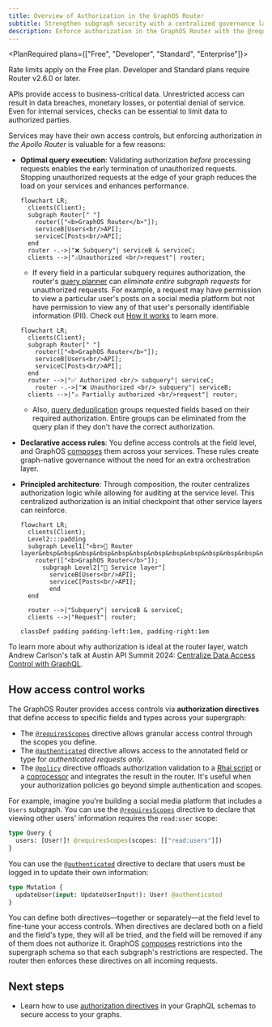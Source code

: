 ```yaml
---
title: Overview of Authorization in the GraphOS Router
subtitle: Strengthen subgraph security with a centralized governance layer
description: Enforce authorization in the GraphOS Router with the @requireScopes, @authenticated, and @policy directives.
---
```


<PlanRequired plans={["Free", "Developer", "Standard", "Enterprise"]}>

Rate limits apply on the Free plan.
Developer and Standard plans require Router v2.6.0 or later.

</PlanRequired>

APIs provide access to business-critical data. Unrestricted access can result in data breaches, monetary losses, or potential denial of service. Even for internal services, checks can be essential to limit data to authorized parties.

Services may have their own access controls, but enforcing authorization _in the Apollo Router_ is valuable for a few reasons:

- **Optimal query execution**: Validating authorization _before_ processing requests enables the early termination of unauthorized requests. Stopping unauthorized requests at the edge of your graph reduces the load on your services and enhances performance.

  ```mermaid
  flowchart LR;
    clients(Client);
    subgraph Router[" "]
      router(["<b>GraphOS Router</b>"]);
      serviceB[Users<br/>API];
      serviceC[Posts<br/>API];
    end
    router -.->|"❌ Subquery"| serviceB & serviceC;
    clients -->|"⚠️Unauthorized <br/>request"| router;
  ```

  - If every field in a particular subquery requires authorization, the router's [query planner](/router/customizations/overview#request-path) can _eliminate entire subgraph requests_ for unauthorized requests. For example, a request may have permission to view a particular user's posts on a social media platform but not have permission to view any of that user's personally identifiable information (PII). Check out [How it works](/graphos/routing/security/authorization#how-it-works) to learn more.

  ```mermaid
  flowchart LR;
    clients(Client);
    subgraph Router[" "]
      router(["<b>GraphOS Router</b>"]);
      serviceB[Users<br/>API];
      serviceC[Posts<br/>API];
    end
    router -->|"✅ Authorized <br/> subquery"| serviceC;
      router -.->|"❌ Unauthorized <br/> subquery"| serviceB;
    clients -->|"⚠️ Partially authorized <br/>request"| router;
  ```

  - Also, [query deduplication](/router/configuration/traffic-shaping/#query-deduplication) groups requested fields based on their required authorization. Entire groups can be eliminated from the query plan if they don't have the correct authorization.

- **Declarative access rules**: You define access controls at the field level, and GraphOS [composes](/graphos/routing/security/authorization#composition-and-federation) them across your services. These rules create graph-native governance without the need for an extra orchestration layer.

- **Principled architecture**: Through composition, the router centralizes authorization logic while allowing for auditing at the service level. This centralized authorization is an initial checkpoint that other service layers can reinforce.

  ```mermaid
  flowchart LR;
    clients(Client);
    Level2:::padding
    subgraph Level1["<br>🔐 Router layer&nbsp&nbsp&nbsp&nbsp&nbsp&nbsp&nbsp&nbsp&nbsp&nbsp&nbsp&nbsp&nbsp&nbsp&nbsp&nbsp&nbsp&nbsp&nbsp&nbsp&nbsp&nbsp&nbsp&nbsp&nbsp&nbsp&nbsp&nbsp&nbsp&nbsp&nbsp&nbsp&nbsp&nbsp&nbsp&nbsp&nbsp&nbsp&nbsp&nbsp&nbsp&nbsp&nbsp&nbsp&nbsp&nbsp&nbsp&nbsp&nbsp&nbsp&nbsp"]
      router(["<b>GraphOS Router</b>"]);
        subgraph Level2["🔐 Service layer"]
          serviceB[Users<br/>API];
          serviceC[Posts<br/>API];
          end
    end

    router -->|"Subquery"| serviceB & serviceC;
    clients -->|"Request"| router;

  classDef padding padding-left:1em, padding-right:1em
  ```

<Tip>

To learn more about why authorization is ideal at the router layer, watch Andrew Carlson's talk at Austin API Summit 2024: [Centralize Data Access Control with GraphQL](https://www.youtube.com/watch?v=ETyAPY4bsYY).

<ExpansionPanel title="Watch the video below">

<YouTube youTubeId="ETyAPY4bsYY" />

</ExpansionPanel>

</Tip>

## How access control works

The GraphOS Router provides access controls via **authorization directives** that define access to specific fields and types across your supergraph:

- The [`@requiresScopes`](/graphos/routing/security/authorization#requiresscopes) directive allows granular access control through the scopes you define.
- The [`@authenticated`](/graphos/routing/security/authorization#authenticated) directive allows access to the annotated field or type for _authenticated requests only_.
- The [`@policy`](/graphos/routing/security/authorization#policy) directive offloads authorization validation to a [Rhai script](/graphos/routing/customization/rhai/) or a [coprocessor](/router/customizations/coprocessor) and integrates the result in the router. It's useful when your authorization policies go beyond simple authentication and scopes.

For example, imagine you're building a social media platform that includes a `Users` subgraph. You can use the [`@requiresScopes`](/graphos/routing/security/authorization#requiresscopes) directive to declare that viewing other users' information requires the `read:user` scope:

```graphql
type Query {
  users: [User!]! @requiresScopes(scopes: [["read:users"]])
}
```

You can use the [`@authenticated`](/graphos/routing/security/authorization#authenticated) directive to declare that users must be logged in to update their own information:

```graphql
type Mutation {
  updateUser(input: UpdateUserInput!): User! @authenticated
}
```

You can define both directives&mdash;together or separately&mdash;at the field level to fine-tune your access controls. When directives are declared both on a field and the field's type, they will all be tried, and the field will be removed if any of them does not authorize it.
GraphOS [composes](/graphos/routing/security/authorization#composition-and-federation) restrictions into the supergraph schema so that each subgraph's restrictions are respected.
The router then enforces these directives on all incoming requests.

## Next steps

- Learn how to use [authorization directives](/graphos/routing/security/authorization) in your GraphQL schemas to secure access to your graphs.
